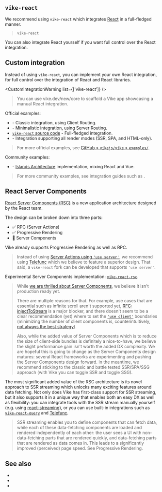 
## `vike-react`

We recommend using <Link href="/vike-react">`vike-react`</Link> which integrates [React](https://react.dev) in a full-fledged manner.

> <UseScaffolder>`vike-react`</UseScaffolder>

You can also <Link href="#custom-integration">integrate React yourself</Link> if you want full control over the React integration.


## Custom integration

Instead of using <Link href="/vike-react">`vike-react`</Link>, you can implement your own React integration, for full control over the integration of React and React libraries.

<CustomIntegrationWarning list={['vike-react']} />

> You can use <Link href="/new/core">vike.dev/new/core</Link> to scaffold a Vike app showcasing a manual React integration.

Official examples:
 - <RepoLink path="/packages/create-vike-core/boilerplate-react-ts" /> - Classic integration, using <Link href="/client-routing">Client Routing</Link>.
 - <RepoLink path="/examples/react-minimal" /> - Minimalistic integration, using <Link href="/server-routing">Server Routing</Link>.
 - [`vike-react` source code](https://github.com/vikejs/vike-react/tree/main/packages/vike-react) - Full-fledged integration.
 - <RepoLink path="/examples/render-modes" /> - Integration supporting all <Link href="/render-modes">render modes</Link> (SSR, SPA, and HTML-only).

> For more official examples, see [GitHub > `vikejs/vike` > `examples/`](https://github.com/vikejs/vike/tree/main/examples).

Community examples:
 - <Example timestamp="2023.12" repo="luisfloat/vike-island-example" /> - [Islands Architecture](https://jasonformat.com/islands-architecture/) implementation, mixing React and Vue.

> For more community examples, see integration guides such as <Link href="/react-query" />.


## React Server Components

[React Server Components (RSC)](https://react.dev/blog/2023/03/22/react-labs-what-we-have-been-working-on-march-2023#react-server-components) is a new application architecture designed by the React team.

The design can be broken down into three parts:
 -	✅ RPC (Server Actions)
 -	✅ Progressive Rendering
 - 🚧 Server Components

Vike already supports <Link href="/streaming#progressive-rendering">Progressive Rendering</Link> as well as <Link href="/RPC">RPC</Link>.

> Instead of using [Server Actions using `'use server'`](https://nextjs.org/docs/app/building-your-application/data-fetching/server-actions-and-mutations), we recommend using [Telefunc](https://telefunc.com/) which we believe to feature a superior design. That said, a <Link href="/vike-react">`vike-react`</Link> fork can be developed that supports `'use server'`.

Experimental Server Components implementation: [`vike-react-rsc`](https://github.com/nitedani/vike-react-rsc).

> While [we are thrilled about Server Components](https://github.com/reactjs/rfcs/pull/188#issuecomment-754815233), we believe it isn't production ready yet.
>
> There are multiple reasons for that. For example, use cases that are essential such as infinite scroll aren't supported yet, [RFC: injectToStream](https://github.com/reactjs/rfcs/pull/219) is a major blocker, and there doesn't seem to be a clear recommendation (yet) where to set the [`'use client'`](https://react.dev/reference/react/use-client) boundaries (minimizing the number of client components is, counterintuitively, [not always the best strategy](https://twitter.com/cyco130/status/1663515982218838017)).
>
> Also, while the added value of Server Components which is to reduce the size of client-side bundles is definitely a nice-to-have, we believe the slight performance gain isn't worth the added DX complexity. We are hopeful this is going to change as the Server Components design matures: several React frameworks are experimenting and pushing the Server Components design forward. In the meantime, we recommend sticking to the classic and battle tested SSR/SPA/SSG approach (with Vike you can <Link href="/ssr">toggle SSR</Link> and <Link href="/pre-rendering">toggle SSG</Link>).

The most significant added value of the RSC architecture is its novel approach to SSR streaming which unlocks many exciting features around data fetching. Not only does Vike has first-class support for SSR streaming, but it also supports it in a unique way that enables both an easy DX as well as flexibility: you can integrate tools with the SSR stream manually yourself (e.g. using [react-streaming](https://github.com/brillout/react-streaming#readme)), or you can use built-in integrations such as [`vike-react-query`](https://github.com/vikejs/vike-react/tree/main/packages/vike-react-query#readme) and [Telefunc](https://telefunc.com).

> SSR streaming enables you to define components that can fetch data, while each of these data-fetching components are loaded and rendered independently of each other: the user sees a UI with non-data-fetching parts that are rendered quickly, and data-fetching parts that are rendered as data comes in. This leads to a significantly improved (perceived) page speed. See <Link href="/streaming#progressive-rendering">Progressive Rendering</Link>.


## See also

 - <Link href="/vike-react" />
 - <Link href="/vue" />
 - <Link href="/solid" />
